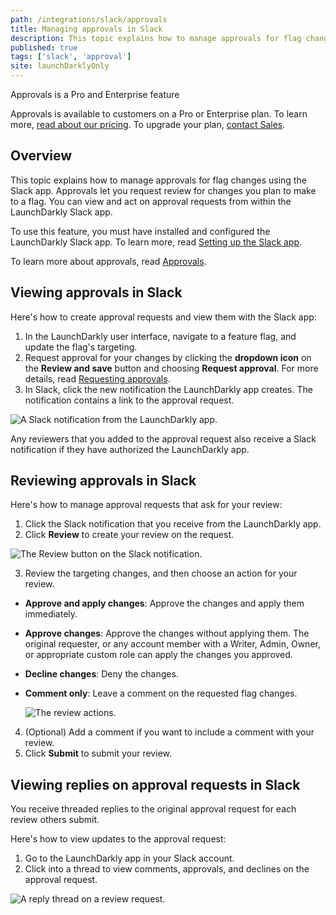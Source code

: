 ```yaml
---
path: /integrations/slack/approvals
title: Managing approvals in Slack
description: This topic explains how to manage approvals for flag changes using the Slack app.
published: true
tags: ['slack', 'approval']
site: launchDarklyOnly
---
```


<Callout intent="primary">
<CalloutTitle>Approvals is a Pro and Enterprise feature</CalloutTitle>
<CalloutDescription>

Approvals is available to customers on a Pro or Enterprise plan. To learn more, [read about our pricing](https://launchdarkly.com/pricing/). To upgrade your plan, [contact Sales](https://launchdarkly.com/contact-sales/).

</CalloutDescription>
</Callout>

## Overview

This topic explains how to manage approvals for flag changes using the Slack app. Approvals let you request review for changes you plan to make to a flag. You can view and act on approval requests from within the LaunchDarkly Slack app.

To use this feature, you must have installed and configured the LaunchDarkly Slack app. To learn more, read [Setting up the Slack app](/integrations/slack/setting-up#setting-up-the-slack-app).

To learn more about approvals, read [Approvals](/home/feature-workflows/approvals).

## Viewing approvals in Slack

Here's how to create approval requests and view them with the Slack app:

1. In the LaunchDarkly user interface, navigate to a feature flag, and update the flag's targeting.
2. Request approval for your changes by clicking the **dropdown icon** on the **Review and save** button and choosing **Request approval**. For more details, read [Requesting approvals](/home/feature-workflows/request-approvals).
3. In Slack, click the new notification the LaunchDarkly app creates. The notification contains a link to the approval request.

  ![A Slack notification from the LaunchDarkly app.](slack-ld-app-notification.png)

Any reviewers that you added to the approval request also receive a Slack notification if they have authorized the LaunchDarkly app.

## Reviewing approvals in Slack

Here's how to manage approval requests that ask for your review:

1. Click the Slack notification that you receive from the LaunchDarkly app.
2. Click **Review** to create your review on the request.

  ![The Review button on the Slack notification.](slack-approval-click-review.png)

3. Review the targeting changes, and then choose an action for your review.

- **Approve and apply changes**: Approve the changes and apply them immediately.
- **Approve changes**: Approve the changes without applying them. The original requester, or any account member with a Writer, Admin, Owner, or appropriate custom role can apply the changes you approved.
- **Decline changes**: Deny the changes.
- **Comment only**: Leave a comment on the requested flag changes.

  ![The review actions.](slack-choose-a-review-setting.png)

4. (Optional) Add a comment if you want to include a comment with your review.
5. Click **Submit** to submit your review.

## Viewing replies on approval requests in Slack

You receive threaded replies to the original approval request for each review others submit.

Here's how to view updates to the approval request:

1. Go to the LaunchDarkly app in your Slack account.
2. Click into a thread to view comments, approvals, and declines on the approval request.

  ![A reply thread on a review request.](slack-app-reply-thread.png)
